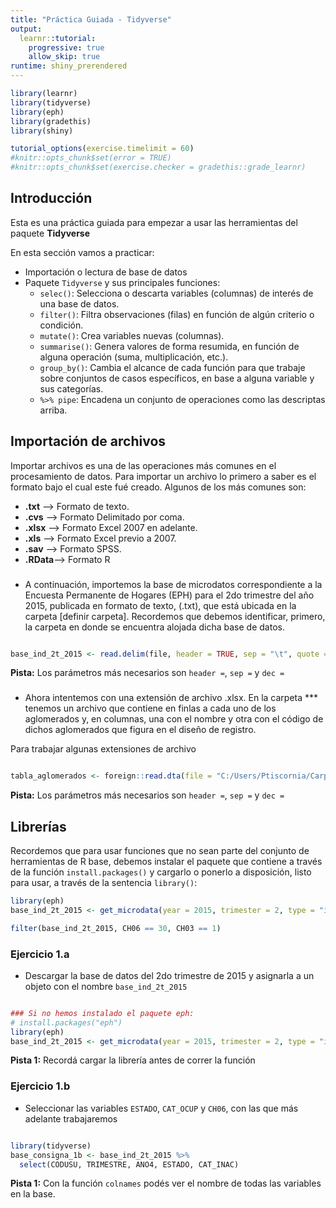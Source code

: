 ```yaml
---
title: "Práctica Guiada - Tidyverse"
output: 
  learnr::tutorial:
    progressive: true
    allow_skip: true
runtime: shiny_prerendered
---
```


```r

library(learnr)
library(tidyverse)
library(eph)
library(gradethis)
library(shiny)

tutorial_options(exercise.timelimit = 60)
#knitr::opts_chunk$set(error = TRUE)
#knitr::opts_chunk$set(exercise.checker = gradethis::grade_learnr)
```

## Introducción

Esta es una práctica guiada para empezar a usar las herramientas del paquete __Tidyverse__

En esta sección vamos a practicar:

* Importación o lectura de base de datos
* Paquete `Tidyverse` y sus principales funciones:
  - `selec()`: Selecciona o descarta variables (columnas) de interés de una base de datos.
  - `filter()`: Filtra observaciones (filas) en función de algún criterio o condición.
  - `mutate()`: Crea variables nuevas (columnas).
  - `summarise()`: Genera valores de forma resumida, en función de alguna operación (suma, multiplicación, etc.).
  - `group_by()`: Cambia el alcance de cada función para que trabaje sobre conjuntos de casos específicos, en base a alguna variable y sus categorías.
  - `%>% pipe`: Encadena un conjunto de operaciones como las descriptas arriba.

###

## Importación de archivos

Importar archivos es una de las operaciones más comunes en el procesamiento de datos. Para importar un archivo lo primero a saber es el formato bajo el cual este fué creado. Algunos de los más comunes son:

- __.txt__  --> Formato de texto.
- __.cvs__  --> Formato Delimitado por coma.
- __.xlsx__ --> Formato Excel 2007 en adelante.
- __.xls__  --> Formato Excel previo a 2007.
- __.sav__  --> Formato SPSS.
- __.RData__--> Formato R


### 

* A continuación, importemos la base de microdatos correspondiente a la Encuesta Permanente de Hogares (EPH) para el 2do trimestre del año 2015, publicada en formato de texto, (.txt), que está ubicada en la carpeta [definir carpeta]. Recordemos que debemos identificar, primero, la carpeta en donde se encuentra alojada dicha base de datos.

```r

```

```r
base_ind_2t_2015 <- read.delim(file, header = TRUE, sep = "\t", quote = "\"", dec = ".")
```

<div id="importacion-hint">
  **Pista:** Los parámetros más necesarios son `header =`, `sep = ` y `dec =`
</div>


###
  
  * Ahora intentemos con una extensión de archivo .xlsx. En la carpeta *** tenemos un archivo que contiene en finlas a cada uno de los aglomerados y, en columnas, una con el nombre y otra con el código de dichos aglomerados que figura en el diseño de registro.

Para trabajar algunas extensiones de archivo

```r

```

```r
tabla_aglomerados <- foreign::read.dta(file = "C:/Users/Ptiscornia/Carpeta de Trabajo/Proyectos/R/learnr/Probando LEARNR/base/Individual_t215.dta") 
```

<div id="importacion2-hint">
  **Pista:** Los parámetros más necesarios son `header =`, `sep = ` y `dec =`
</div>
  

## Librerías

Recordemos que para usar funciones que no sean parte del conjunto de herramientas de R base, debemos  instalar el paquete que contiene a través de la función `install.packages()` y cargarlo o ponerlo a disposición, listo para usar, a través de la sentencia `library()`:
  
```r
library(eph)
base_ind_2t_2015 <- get_microdata(year = 2015, trimester = 2, type = "individual")
```

```r
filter(base_ind_2t_2015, CH06 == 30, CH03 == 1)
```

### Ejercicio 1.a

+ Descargar la base de datos del 2do trimestre de 2015 y asignarla a un objeto con el nombre `base_ind_2t_2015`

```r

```

```r
### Si no hemos instalado el paquete eph:
# install.packages("eph")
library(eph)
base_ind_2t_2015 <- get_microdata(year = 2015, trimester = 2, type = "individual")
```

<div id="filter-hint">
  **Pista 1:** Recordá cargar la librería antes de correr la función
</div>


### Ejercicio 1.b

+ Seleccionar las variables `ESTADO`, `CAT_OCUP` y `CH06`, con las que más adelante trabajaremos

```r

```

```r
library(tidyverse)
base_consigna_1b <- base_ind_2t_2015 %>% 
  select(CODUSU, TRIMESTRE, ANO4, ESTADO, CAT_INAC)
```

<div id="filter-hint">
  **Pista 1:** Con la función `colnames` podés ver el nombre de todas las variables en la base.
</div>
  
